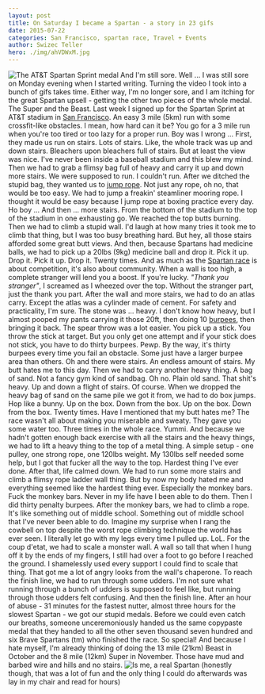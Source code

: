 ```yaml
---
layout: post
title: On Saturday I became a Spartan - a story in 23 gifs
date: 2015-07-22
categories: San Francisco, spartan race, Travel + Events
author: Swizec Teller
hero: ./img/ahVDWxM.jpg
---
```


![The AT&T Spartan Sprint medal](./img/ahVDWxM.jpg) And I'm still sore. Well ... I was still sore on Monday evening when I started writing. Turning the video I took into a bunch of gifs takes time. Either way, I'm no longer sore, and I am itching for the great Spartan upsell - getting the other two pieces of the whole medal. The Super and the Beast. Last week I signed up for the Spartan Sprint at AT&T stadium in [San Francisco](<http://maps.google.com/maps?ll=37.7833333333,-122.416666667&spn=0.1,0.1&q=37.7833333333,-122.416666667 (San%20Francisco)&t=h> "San Francisco"). An easy 3 mile (5km) run with some crossfit-like obstacles. I mean, how hard can it be? You go for a 3 mile run when you're too tired or too lazy for a proper run. Boy was I wrong ... [](http://i.imgur.com/jemwBxy.gifv) First, they made us run on stairs. Lots of stairs. Like, the whole track was up and down stairs. Bleachers upon bleachers full of stairs. [](http://i.imgur.com/X0hPRSQ.gifv) But at least the view was nice. I've never been inside a baseball stadium and this blew my mind. [](http://i.imgur.com/T6cjTo1.gifv) Then we had to grab a flimsy bag full of heavy and carry it up and down more stairs. We were supposed to run. I couldn't run. [](http://i.imgur.com/hRRqf00.gifv) After we ditched the stupid bag, they wanted us to [jump rope](http://en.wikipedia.org/wiki/Skipping_rope "Skipping rope"). Not just any rope, oh no, that would be too easy. We had to jump a freakin' steamliner mooring rope. I thought it would be easy because I jump rope at boxing practice every day. Ho boy ... [](http://i.imgur.com/HVfZWnM.gifv) And then ... more stairs. From the bottom of the stadium to the top of the stadium in one exhausting go. [](http://i.imgur.com/qWXbbuV.gifv) We reached the top butts burning. Then we had to climb a stupid wall. I'd laugh at how many tries it took me to climb that thing, but I was too busy breathing hard. [](http://i.imgur.com/AwlO7sH.gifv) But hey, all those stairs afforded some great butt views. [](http://i.imgur.com/TZDQOSf.gifv) And then, because Spartans had medicine balls, we had to pick up a 20lbs (9kg) medicine ball and drop it. Pick it up. Drop it. Pick it up. Drop it. Twenty times. [](http://i.imgur.com/UYqw6Cx.gifv) And as much as the [Spartan race](http://en.wikipedia.org/wiki/Spartan_race "Spartan race") is about competition, it's also about community. When a wall is too high, a complete stranger will lend you a boost. If you're lucky. _"Thank you stranger"_, I screamed as I wheezed over the top. Without the stranger part, just the thank you part. [](http://i.imgur.com/5fl3Kb9.gifv) After the wall and more stairs, we had to do an atlas carry. Except the atlas was a cylinder made of cement. For safety and practicality, I'm sure. The stone was ... heavy. I don't know how heavy, but I almost pooped my pants carrying it those 20ft, then doing 10 [burpees](http://en.wikipedia.org/wiki/Burpee_%28exercise%29 "Burpee (exercise)"), then bringing it back. [](http://i.imgur.com/vcIOKNi.gifv) The spear throw was a lot easier. You pick up a stick. You throw the stick at target. [](http://i.imgur.com/y2cxeJ4.gifv) But you only get one attempt and if your stick does not stick, you have to do thirty burpees. Pewp. By the way, it's thirty burpees every time you fail an obstacle. Some just have a larger burpee area than others. [](http://i.imgur.com/MyQ8Pj4.gifv) Oh and there were stairs. An endless amount of stairs. My butt hates me to this day. [](http://i.imgur.com/QjCeCnc.gifv) Then we had to carry another heavy thing. A bag of sand. Not a fancy gym kind of sandbag. Oh no. Plain old sand. That shit's heavy. Up and down a flight of stairs. Of course. [](http://i.imgur.com/HXAGvsV.gifv) When we dropped the heavy bag of sand on the same pile we got it from, we had to do box jumps. Hop like a bunny. Up on the box. Down from the box. Up on the box. Down from the box. Twenty times. Have I mentioned that my butt hates me? [](http://i.imgur.com/WiXmGul.gifv) The race wasn't all about making you miserable and sweaty. They gave you some water too. Three times in the whole race. Yummi. [](http://i.imgur.com/YckaooP.gifv) And because we hadn't gotten enough back exercise with all the stairs and the heavy things, we had to lift a heavy thing to the top of a metal thing. A simple setup - one pulley, one strong rope, one 120lbs weight. My 130lbs self needed some help, but I got that fucker all the way to the top. Hardest thing I've ever done. [](http://i.imgur.com/sNkcLqq.gifv) After that, life calmed down. We had to run some more stairs and climb a flimsy rope ladder wall thing. But by now my body hated me and everything seemed like the hardest thing ever. [](http://i.imgur.com/JhmAham.gifv) Especially the monkey bars. Fuck the monkey bars. Never in my life have I been able to do them. Then I did thirty penalty burpees. [](http://i.imgur.com/FDfRA3q.gifv) After the monkey bars, we had to climb a rope. It's like something out of middle school. Something out of middle school that I've never been able to do. Imagine my surprise when I rang the cowbell on top despite the worst rope climbing technique the world has ever seen. I literally let go with my legs every time I pulled up. LoL. [](http://i.imgur.com/D4r7pfp.gifv) For the coup d'etat, we had to scale a monster wall. A wall so tall that when I hung off it by the ends of my fingers, I still had over a foot to go before I reached the ground. I shamelessly used every support I could find to scale that thing. That got me a lot of angry looks from the wall's chaperone. [](http://i.imgur.com/hxr5gxu.gifv) To reach the finish line, we had to run through some udders. I'm not sure what running through a bunch of udders is supposed to feel like, but running through those udders felt confusing. [](http://i.imgur.com/sdJ8cnJ.gifv) And then the finish line. After an hour of abuse - 31 minutes for the fastest nutter, almost three hours for the slowest Spartan - we got our stupid medals. Before we could even catch our breaths, someone unceremoniously handed us the same copypaste medal that they handed to all the other seven thousand seven hundred and six Brave Spartans (tm) who finished the race. So special! And because I hate myself, I'm already thinking of doing the 13 mile (21km) Beast in October and the 8 mile (12km) Super in November. Those have mud and barbed wire and hills and no stairs. ![Is me, a real Spartan](./img/30852?token=unmNyKBKYwQt5PRwZP4nDINRVrAFqfpT1lJscAr3EQFuXYUHxw9pcGImEmmzBmLY9rWgfabYKy7aLyMRTn0JYSQ) (honestly though, that was a lot of fun and the only thing I could do afterwards was lay in my chair and read for hours)
